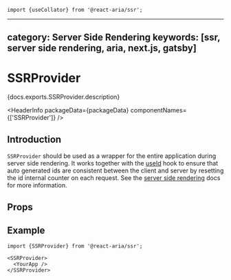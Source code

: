 <!-- Copyright 2020 Adobe. All rights reserved.
This file is licensed to you under the Apache License, Version 2.0 (the "License");
you may not use this file except in compliance with the License. You may obtain a copy
of the License at http://www.apache.org/licenses/LICENSE-2.0
Unless required by applicable law or agreed to in writing, software distributed under
the License is distributed on an "AS IS" BASIS, WITHOUT WARRANTIES OR REPRESENTATIONS
OF ANY KIND, either express or implied. See the License for the specific language
governing permissions and limitations under the License. -->



```tsx import
import {useCollator} from '@react-aria/ssr';
```

---
category: Server Side Rendering
keywords: [ssr, server side rendering, aria, next.js, gatsby]
---

# SSRProvider

<p>{docs.exports.SSRProvider.description}</p>

<HeaderInfo
  packageData={packageData}
  componentNames={['SSRProvider']} />

## Introduction

`SSRProvider` should be used as a wrapper for the entire application during server side rendering.
It works together with the [useId](useId.html) hook to ensure that auto generated ids are consistent
between the client and server by resetting the id internal counter on each request.
See the [server side rendering](ssr.html) docs for more information.

## Props

<PropTable component={docs.exports.SSRProvider} links={docs.links} />

## Example

```tsx
import {SSRProvider} from '@react-aria/ssr';

<SSRProvider>
  <YourApp />
</SSRProvider>
```
